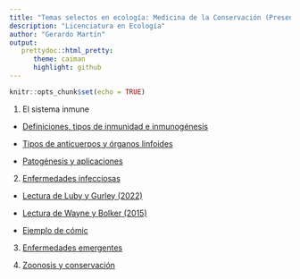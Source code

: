 ```yaml
---
title: "Temas selectos en ecología: Medicina de la Conservación (Presentaciones)"
description: "Licenciatura en Ecología"
author: "Gerardo Martín"
output:
   prettydoc::html_pretty:
      theme: caiman
      highlight: github
---
```


```r
knitr::opts_chunk$set(echo = TRUE)
```

1. El sistema inmune

  - [Definiciones, tipos de inmunidad e inmunogénesis](Inmuno_I.pdf)
  
  - [Tipos de anticuerpos y órganos linfoides](Inmuno_II.pdf)
  
  - [Patogénesis y aplicaciones](Inmuno_III.pdf)

2. [Enfermedades infecciosas](Infecciosas.pdf)

  - [Lectura de Luby y Gurley (2022)](Articulos/Luby-HeniV-Epi.pdf)
  
  - [Lectura de Wayne y Bolker (2015)](https://books.google.com.mx/books?id=C766BwAAQBAJ&printsec=frontcover&source=gbs_ge_summary_r&cad=0#v=onepage&q&f=false)
  
  - [Ejemplo de cómic](Figuras/Ejemplo-comic.png)

3. [Enfermedades emergentes](Emergentes.pdf)

4. [Zoonosis y conservación](Zoonosis.pdf)
